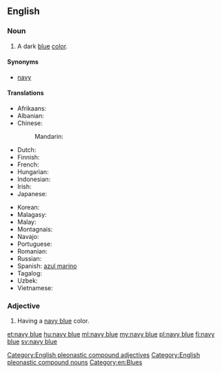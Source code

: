 ==English==

===Noun===
{{en-noun|head=[[navy]] [[blue]]}}

# A dark [[blue]] [[color]].
#: {{color panel|2=000080}}

====Synonyms====
* [[navy]]

====Translations====
{{trans-top|a dark blue color}}
* Afrikaans: {{t-|af|donkerblou}}
* Albanian: {{t-|sq|blu e thellë}}
* Chinese:
*: Mandarin: {{t-|cmn|藏青|tr=Zàngqīng|sc=Hani}}
* Dutch: {{t+|nl|marineblauw|m}}
* Finnish: {{t-|fi|laivastonsininen}}
* French: {{t+|fr|bleu marine}}
* Hungarian: {{t+|hu|tengerészkék}}
* Indonesian: {{t+|id|biru laut}}
* Irish: {{t-|ga|dúghorm}}
* Japanese: {{t-|ja|ネービーブルー|tr=nēbīburū|sc=Jpan}}
{{trans-mid}}
* Korean: {{t-|ko|네이비 블루|tr=neibi beullu|sc=Kore}}
* Malagasy: {{t-|mg|momba ny sambo}}
* Malay: {{t-|ms|biru laut}}
* Montagnais: {{tø|moe|kakashteu-uasheshkunat}}
* Navajo: {{tø|nv|łizhingo}}
* Portuguese: {{t+|pt|naval|m}}
* Romanian: {{t|ro|bleumarin}}
* Russian: {{t+|ru|синий|tr=sínij}}
* Spanish: [[azul marino]] {{m}}
* Tagalog: {{t-|tl|bughaw hukbong dagat|sc=Cyrl}}
* Uzbek: {{t-|uz|to'q ko'|sc=Cyrl}}
* Vietnamese: {{t-|vi|màu xanh nước biển}}
{{trans-bottom}}

===Adjective===
{{en-adj|head=[[navy]] [[blue]]}}

# Having a [[navy blue#Noun|navy blue]] color.

[[Category:English pleonastic compound adjectives]]
[[Category:English pleonastic compound nouns]]
[[Category:en:Blues]]

[[et:navy blue]]
[[hu:navy blue]]
[[ml:navy blue]]
[[my:navy blue]]
[[pl:navy blue]]
[[fi:navy blue]]
[[sv:navy blue]]